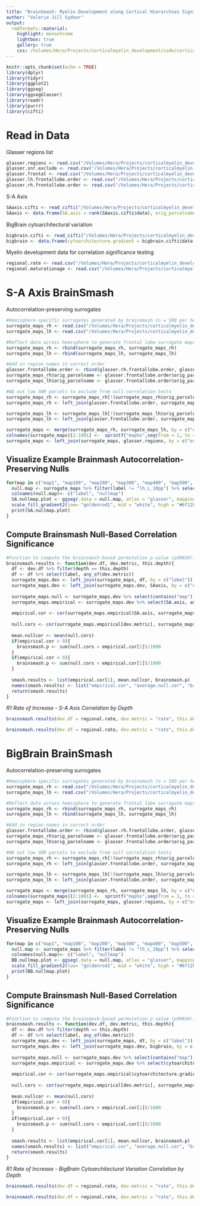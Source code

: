 ```yaml
---
title: "BrainSmash: Myelin Development along Cortical Hierarchies Significance Testing"
author: "Valerie Jill Sydnor"
output: 
  rmdformats::material:
    highlight: monochrome
    lightbox: true
    gallery: true
    css: /Volumes/Hera/Projects/corticalmyelin_development/code/corticalmyelin_maturation/results/custom_css/myelindev.css
---
```


```r
knitr::opts_chunk$set(echo = TRUE)
library(dplyr)
library(tidyr)
library(ggplot2)
library(ggseg)
library(ggsegGlasser)
library(readr)
library(purrr)
library(cifti)
```

# Read in Data

Glasser regions list

```r
glasser.regions <- read.csv("/Volumes/Hera/Projects/corticalmyelin_development/Maps/HCPMMP_glasseratlas/glasser360_regionlist.csv")
glasser.snr.exclude <- read.csv("/Volumes/Hera/Projects/corticalmyelin_development/Maps/SNR/glasser_SNR_exclusion.csv")
glasser.frontal <- read.csv("/Volumes/Hera/Projects/corticalmyelin_development/Maps/HCPMMP_glasseratlas/glasser360_regionlist_frontallobe.csv")
glasser.lh.frontallobe.order <- read.csv("/Volumes/Hera/Projects/corticalmyelin_development/Maps/Brainsmash/LeftDistmat_frontallobe_regionorder.txt", header = F) %>% set_names("orig_parcelname")
glasser.rh.frontallobe.order <- read.csv("/Volumes/Hera/Projects/corticalmyelin_development/Maps/Brainsmash/RightDistmat_frontallobe_regionorder.txt", header = F) %>% set_names("orig_parcelname")
```

S-A Axis

```r
SAaxis.cifti <- read_cifti("/Volumes/Hera/Projects/corticalmyelin_development/Maps/S-A_ArchetypalAxis/FSLRVertex/SensorimotorAssociation_Axis_parcellated/SensorimotorAssociation.Axis.Glasser360.pscalar.nii")
SAaxis <- data.frame(SA.axis = rank(SAaxis.cifti$data), orig_parcelname = names(SAaxis.cifti$Parcel))
```

BigBrain cytoarchitectural variation

```r
bigbrain.cifti <- read_cifti("/Volumes/Hera/Projects/corticalmyelin_development/Maps/BigBrain_histologygradient/BigBrain.Histology.pscalar.nii")
bigbrain <- data.frame(cytoarchitecture.gradient = bigbrain.cifti$data, orig_parcelname = names(bigbrain.cifti$Parcel))
```

Myelin development data for correlation significance testing

```r
regional.rate <- read.csv("/Volumes/Hera/Projects/corticalmyelin_development/code/corticalmyelin_maturation/results/R1_depth_development/regional_averagederivative_frontallobe.csv")
regional.maturationage <- read.csv("/Volumes/Hera/Projects/corticalmyelin_development/code/corticalmyelin_maturation/results/R1_depth_development/regional_maturationage_frontallobe.csv")
```

# S-A Axis BrainSmash

Autocorrelation-preserving surrogates

```r
#Hemisphere-specific surrogates generated by brainsmash (n = 500 per hemisphere)
surrogate_maps_rh <- read.csv("/Volumes/Hera/Projects/corticalmyelin_development/Maps/Brainsmash/smash_data/SAaxis.rh.frontallobe.surrogates.txt") %>% t() %>% as.data.frame() #72 rows are RH regions, 500 columns are 500 surrogate maps 
surrogate_maps_lh <- read.csv("/Volumes/Hera/Projects/corticalmyelin_development/Maps/Brainsmash/smash_data/SAaxis.lh.frontallobe.surrogates.txt") %>% t() %>% as.data.frame() #72 rows are LH regions, 500 columns are 500 surrogate maps 

#Reflect data across hemisphere to generate frontal lobe surrogate maps
surrogate_maps_rh <- rbind(surrogate_maps_rh, surrogate_maps_rh)
surrogate_maps_lh <- rbind(surrogate_maps_lh, surrogate_maps_lh)

#Add in region names in correct order
glasser.frontallobe.order <- rbind(glasser.rh.frontallobe.order, glasser.lh.frontallobe.order)
surrogate_maps_rh$orig_parcelname <- glasser.frontallobe.order$orig_parcelname
surrogate_maps_lh$orig_parcelname <- glasser.frontallobe.order$orig_parcelname

#NA out low SNR parcels to exclude from null correlation tests
surrogate_maps_rh <- surrogate_maps_rh[!(surrogate_maps_rh$orig_parcelname %in% glasser.snr.exclude$orig_parcelname),]
surrogate_maps_rh <- left_join(glasser.frontallobe.order, surrogate_maps_rh, by = "orig_parcelname")

surrogate_maps_lh <- surrogate_maps_lh[!(surrogate_maps_lh$orig_parcelname %in% glasser.snr.exclude$orig_parcelname),]
surrogate_maps_lh <- left_join(glasser.frontallobe.order, surrogate_maps_lh, by = "orig_parcelname")

surrogate_maps <- merge(surrogate_maps_rh, surrogate_maps_lh, by = c("orig_parcelname"), sort = F) #1000 nulls!
colnames(surrogate_maps)[2:1001] <-  sprintf("map%s",seq(from = 1, to = 1000)) 
surrogate_maps <- left_join(surrogate_maps, glasser.regions, by = c("orig_parcelname"))
```

## Visualize Example Brainmash Autocorrelation-Preserving Nulls

```r
for(map in c("map1", "map100", "map200", "map300", "map400", "map500", "map600", "map700", "map800", "map900", "map100")){
  null.map <- surrogate_maps %>% filter(label != "lh_L_10pp") %>% select(label, map)
  colnames(null.map)<- c("label", "nullmap")
  SA.nullmap.plot <- ggseg(.data = null.map, atlas = "glasser", mapping = aes(fill = nullmap), colour=I("gray50"), size=I(.06)) +
  scale_fill_gradient2(low= "goldenrod1", mid = "white", high = "#6f1282", guide = "colourbar", aesthetics = "fill")
  print(SA.nullmap.plot)
}
```

## Compute Brainsmash Null-Based Correlation Significance

```r
#Function to compute the brainsmash-based permutation p-value (pSMASH!) given an empirical correlation between depth-specific development map and the SA-preserving null S-A axis maps #super smash bros
brainsmash.results <- function(dev.df, dev.metric, this.depth){
  df <- dev.df %>% filter(depth == this.depth)
  df <- df %>% select(label, any_of(dev.metric))
  surrogate_maps.dev <- left_join(surrogate_maps, df, by = c("label")) #ensure surrogate map and dev df regional ordering match
  surrogate_maps.dev <- left_join(surrogate_maps.dev, SAaxis, by = c("orig_parcelname"))
  
  surrogate_maps.null <- surrogate_maps.dev %>% select(contains("map")) #1000 null maps
  surrogate_maps.empirical <- surrogate_maps.dev %>% select(SA.axis, any_of(dev.metric)) #true data
  
  empirical.cor <- cor(surrogate_maps.empirical$SA.axis, surrogate_maps.empirical[dev.metric], method = c("spearman"), use = "complete.obs") #true correlation 
  
  null.cors <- cor(surrogate_maps.empirical[dev.metric], surrogate_maps.null, method = c("spearman"), use = "complete.obs") #correlation with brainsmash based surrogates 
  
  mean.nullcor <- mean(null.cors)
  if(empirical.cor > 0){
    brainsmash.p <- sum(null.cors > empirical.cor[1])/1000
  }
  if(empirical.cor < 0){
    brainsmash.p <- sum(null.cors < empirical.cor[1])/1000
  }
  
  smash.results <- list(empirical.cor[1], mean.nullcor, brainsmash.p)
  names(smash.results) <- list("empirical.cor", "average.null.cor", "brainsmash.pvalue")
  return(smash.results)
}
```

*R1 Rate of Increase - S-A Axis Correlation by Depth*

```r
brainsmash.results(dev.df = regional.rate, dev.metric = "rate", this.depth = "depth_1")
```

```r
brainsmash.results(dev.df = regional.rate, dev.metric = "rate", this.depth = "depth_7")
```

# BigBrain BrainSmash

Autocorrelation-preserving surrogates

```r
#Hemisphere-specific surrogates generated by brainsmash (n = 500 per hemisphere)
surrogate_maps_rh <- read.csv("/Volumes/Hera/Projects/corticalmyelin_development/Maps/Brainsmash/smash_data/Bigbrain.rh.frontallobe.surrogates.txt") %>% t() %>% as.data.frame() #72 rows are RH regions, 500 columns are 500 surrogate maps 
surrogate_maps_lh <- read.csv("/Volumes/Hera/Projects/corticalmyelin_development/Maps/Brainsmash/smash_data/Bigbrain.lh.frontallobe.surrogates.txt") %>% t() %>% as.data.frame() #72 rows are LH regions, 500 columns are 500 surrogate maps 

#Reflect data across hemisphere to generate frontal lobe surrogate maps
surrogate_maps_rh <- rbind(surrogate_maps_rh, surrogate_maps_rh)
surrogate_maps_lh <- rbind(surrogate_maps_lh, surrogate_maps_lh)

#Add in region names in correct order
glasser.frontallobe.order <- rbind(glasser.rh.frontallobe.order, glasser.lh.frontallobe.order)
surrogate_maps_rh$orig_parcelname <- glasser.frontallobe.order$orig_parcelname
surrogate_maps_lh$orig_parcelname <- glasser.frontallobe.order$orig_parcelname

#NA out low SNR parcels to exclude from null correlation tests
surrogate_maps_rh <- surrogate_maps_rh[!(surrogate_maps_rh$orig_parcelname %in% glasser.snr.exclude$orig_parcelname),]
surrogate_maps_rh <- left_join(glasser.frontallobe.order, surrogate_maps_rh, by = "orig_parcelname")

surrogate_maps_lh <- surrogate_maps_lh[!(surrogate_maps_lh$orig_parcelname %in% glasser.snr.exclude$orig_parcelname),]
surrogate_maps_lh <- left_join(glasser.frontallobe.order, surrogate_maps_lh, by = "orig_parcelname")

surrogate_maps <- merge(surrogate_maps_rh, surrogate_maps_lh, by = c("orig_parcelname"), sort = F) #1000 nulls!
colnames(surrogate_maps)[2:1001] <-  sprintf("map%s",seq(from = 1, to = 1000)) 
surrogate_maps <- left_join(surrogate_maps, glasser.regions, by = c("orig_parcelname"))
```

## Visualize Example Brainmash Autocorrelation-Preserving Nulls

```r
for(map in c("map1", "map100", "map200", "map300", "map400", "map500", "map600", "map700", "map800", "map900", "map100")){
  null.map <- surrogate_maps %>% filter(label != "lh_L_10pp") %>% select(label, map)
  colnames(null.map)<- c("label", "nullmap")
  BB.nullmap.plot <- ggseg(.data = null.map, atlas = "glasser", mapping = aes(fill = nullmap), colour=I("gray50"), size=I(.06)) +
  scale_fill_gradient2(low= "goldenrod1", mid = "white", high = "#6f1282", guide = "colourbar", aesthetics = "fill")
  print(BB.nullmap.plot)
}
```

## Compute Brainsmash Null-Based Correlation Significance

```r
#Function to compute the brainsmash-based permutation p-value (pSMASH!) given an empirical correlation between depth-specific development map and the SA-preserving null BigBrain maps #big brain smash
brainsmash.results <- function(dev.df, dev.metric, this.depth){
  df <- dev.df %>% filter(depth == this.depth)
  df <- df %>% select(label, any_of(dev.metric))
  surrogate_maps.dev <- left_join(surrogate_maps, df, by = c("label")) #ensure surrogate map and dev df regional ordering match
  surrogate_maps.dev <- left_join(surrogate_maps.dev, bigbrain, by = c("orig_parcelname"))
  
  surrogate_maps.null <- surrogate_maps.dev %>% select(contains("map")) #1000 null maps
  surrogate_maps.empirical <- surrogate_maps.dev %>% select(cytoarchitecture.gradient, any_of(dev.metric)) #true data
  
  empirical.cor <- cor(surrogate_maps.empirical$cytoarchitecture.gradient, surrogate_maps.empirical[dev.metric], method = c("spearman"), use = "complete.obs") #true correlation 
  
  null.cors <- cor(surrogate_maps.empirical[dev.metric], surrogate_maps.null, method = c("spearman"), use = "complete.obs") #correlation with brainsmash based surrogates 
  
  mean.nullcor <- mean(null.cors)
  if(empirical.cor > 0){
    brainsmash.p <- sum(null.cors > empirical.cor[1])/1000
  }
  if(empirical.cor < 0){
    brainsmash.p <- sum(null.cors < empirical.cor[1])/1000
  }
  
  smash.results <- list(empirical.cor[1], mean.nullcor, brainsmash.p)
  names(smash.results) <- list("empirical.cor", "average.null.cor", "brainsmash.pvalue")
  return(smash.results)
}
```

*R1 Rate of Increase - BigBrain Cytoarchitectural Variation Correlation by Depth*

```r
brainsmash.results(dev.df = regional.rate, dev.metric = "rate", this.depth = "depth_1")
```

```r
brainsmash.results(dev.df = regional.rate, dev.metric = "rate", this.depth = "depth_7")
```

